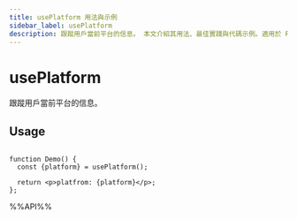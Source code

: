 ```yaml
---
title: usePlatform 用法與示例
sidebar_label: usePlatform
description: 跟蹤用戶當前平台的信息。 本文介紹其用法、最佳實踐與代碼示例。適用於 React 開發中需要處理副作用的場景。
---
```

# usePlatform

跟蹤用戶當前平台的信息。

## Usage

```tsx live

function Demo() {
  const {platform} = usePlatform(); 

  return <p>platfrom: {platform}</p>;
};
```

%%API%%
